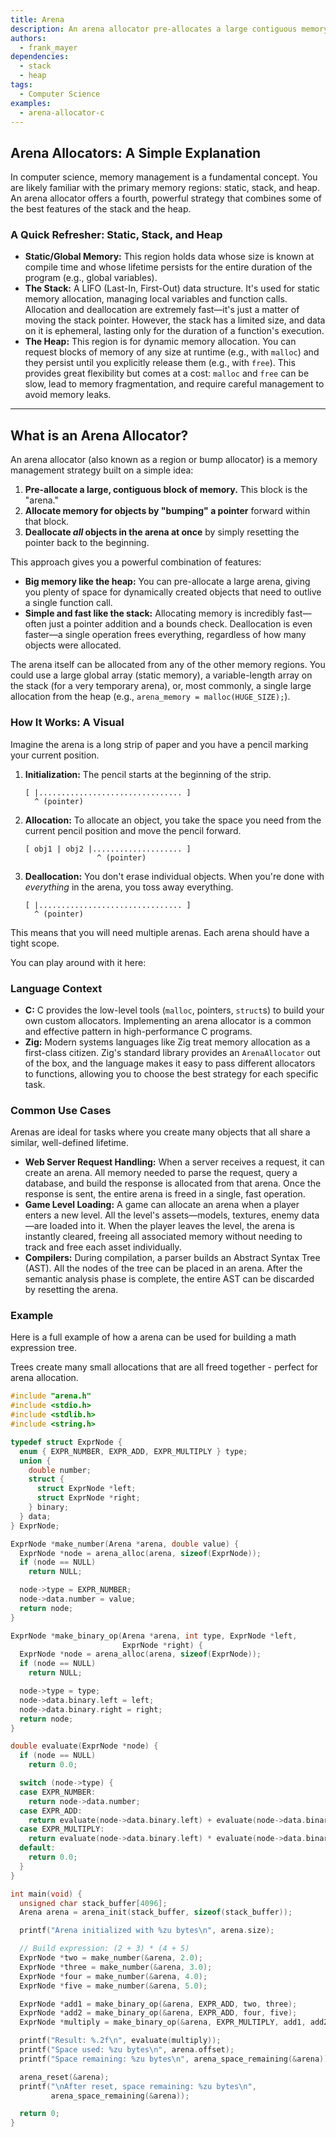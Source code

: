 ```yaml
---
title: Arena
description: An arena allocator pre-allocates a large contiguous memory region (an "arena") and doles out small allocations from it very quickly. Individual allocations aren’t freed one-by-one; the whole arena is reset or released at once, which is fast and reduces fragmentation.
authors:
  - frank_mayer
dependencies:
  - stack
  - heap
tags:
  - Computer Science
examples:
  - arena-allocator-c
---
```


## Arena Allocators: A Simple Explanation

In computer science, memory management is a fundamental concept. You are likely familiar with the primary memory regions: static, stack, and heap. An arena allocator offers a fourth, powerful strategy that combines some of the best features of the stack and the heap.

### A Quick Refresher: Static, Stack, and Heap

- **Static/Global Memory:** This region holds data whose size is known at compile time and whose lifetime persists for the entire duration of the program (e.g., global variables).
- **The Stack:** A LIFO (Last-In, First-Out) data structure. It's used for static memory allocation, managing local variables and function calls. Allocation and deallocation are extremely fast—it's just a matter of moving the stack pointer. However, the stack has a limited size, and data on it is ephemeral, lasting only for the duration of a function's execution.
- **The Heap:** This region is for dynamic memory allocation. You can request blocks of memory of any size at runtime (e.g., with `malloc`) and they persist until you explicitly release them (e.g., with `free`). This provides great flexibility but comes at a cost: `malloc` and `free` can be slow, lead to memory fragmentation, and require careful management to avoid memory leaks.

---

## What is an Arena Allocator?

An arena allocator (also known as a region or bump allocator) is a memory management strategy built on a simple idea:

1.  **Pre-allocate a large, contiguous block of memory.** This block is the "arena."
2.  **Allocate memory for objects by "bumping" a pointer** forward within that block.
3.  **Deallocate _all_ objects in the arena at once** by simply resetting the pointer back to the beginning.

This approach gives you a powerful combination of features:

- **Big memory like the heap:** You can pre-allocate a large arena, giving you plenty of space for dynamically created objects that need to outlive a single function call.
- **Simple and fast like the stack:** Allocating memory is incredibly fast—often just a pointer addition and a bounds check. Deallocation is even faster—a single operation frees everything, regardless of how many objects were allocated.

The arena itself can be allocated from any of the other memory regions. You could use a large global array (static memory), a variable-length array on the stack (for a very temporary arena), or, most commonly, a single large allocation from the heap (e.g., `arena_memory = malloc(HUGE_SIZE);`).

### How It Works: A Visual

Imagine the arena is a long strip of paper and you have a pencil marking your current position.

1.  **Initialization:** The pencil starts at the beginning of the strip.
    ```
    [ |................................ ]
      ^ (pointer)
    ```
2.  **Allocation:** To allocate an object, you take the space you need from the current pencil position and move the pencil forward.
    ```
    [ obj1 | obj2 |.................... ]
                    ^ (pointer)
    ```
3.  **Deallocation:** You don't erase individual objects. When you're done with _everything_ in the arena, you toss away everything.

    ```
    [ |................................ ]
      ^ (pointer)
    ```

This means that you will need multiple arenas. Each arena should have a tight scope.

You can play around with it here:


<div class="ml-[calc(-50vw_+_50%)] w-dvw pb-4">
	<ArenaAllocatorVisualizer client:load />
</div>

### Language Context

- **C:** C provides the low-level tools (`malloc`, pointers, `struct`s) to build your own custom allocators. Implementing an arena allocator is a common and effective pattern in high-performance C programs.
- **Zig:** Modern systems languages like Zig treat memory allocation as a first-class citizen. Zig's standard library provides an `ArenaAllocator` out of the box, and the language makes it easy to pass different allocators to functions, allowing you to choose the best strategy for each specific task.

### Common Use Cases

Arenas are ideal for tasks where you create many objects that all share a similar, well-defined lifetime.

- **Web Server Request Handling:** When a server receives a request, it can create an arena. All memory needed to parse the request, query a database, and build the response is allocated from that arena. Once the response is sent, the entire arena is freed in a single, fast operation.
- **Game Level Loading:** A game can allocate an arena when a player enters a new level. All the level's assets—models, textures, enemy data—are loaded into it. When the player leaves the level, the arena is instantly cleared, freeing all associated memory without needing to track and free each asset individually.
- **Compilers:** During compilation, a parser builds an Abstract Syntax Tree (AST). All the nodes of the tree can be placed in an arena. After the semantic analysis phase is complete, the entire AST can be discarded by resetting the arena.

### Example

Here is a full example of how a arena can be used for building a math expression tree.

Trees create many small allocations that are all freed together - perfect for arena allocation.

```c
#include "arena.h"
#include <stdio.h>
#include <stdlib.h>
#include <string.h>

typedef struct ExprNode {
  enum { EXPR_NUMBER, EXPR_ADD, EXPR_MULTIPLY } type;
  union {
    double number;
    struct {
      struct ExprNode *left;
      struct ExprNode *right;
    } binary;
  } data;
} ExprNode;

ExprNode *make_number(Arena *arena, double value) {
  ExprNode *node = arena_alloc(arena, sizeof(ExprNode));
  if (node == NULL)
    return NULL;

  node->type = EXPR_NUMBER;
  node->data.number = value;
  return node;
}

ExprNode *make_binary_op(Arena *arena, int type, ExprNode *left,
                         ExprNode *right) {
  ExprNode *node = arena_alloc(arena, sizeof(ExprNode));
  if (node == NULL)
    return NULL;

  node->type = type;
  node->data.binary.left = left;
  node->data.binary.right = right;
  return node;
}

double evaluate(ExprNode *node) {
  if (node == NULL)
    return 0.0;

  switch (node->type) {
  case EXPR_NUMBER:
    return node->data.number;
  case EXPR_ADD:
    return evaluate(node->data.binary.left) + evaluate(node->data.binary.right);
  case EXPR_MULTIPLY:
    return evaluate(node->data.binary.left) * evaluate(node->data.binary.right);
  default:
    return 0.0;
  }
}

int main(void) {
  unsigned char stack_buffer[4096];
  Arena arena = arena_init(stack_buffer, sizeof(stack_buffer));

  printf("Arena initialized with %zu bytes\n", arena.size);

  // Build expression: (2 + 3) * (4 + 5)
  ExprNode *two = make_number(&arena, 2.0);
  ExprNode *three = make_number(&arena, 3.0);
  ExprNode *four = make_number(&arena, 4.0);
  ExprNode *five = make_number(&arena, 5.0);

  ExprNode *add1 = make_binary_op(&arena, EXPR_ADD, two, three);
  ExprNode *add2 = make_binary_op(&arena, EXPR_ADD, four, five);
  ExprNode *multiply = make_binary_op(&arena, EXPR_MULTIPLY, add1, add2);

  printf("Result: %.2f\n", evaluate(multiply));
  printf("Space used: %zu bytes\n", arena.offset);
  printf("Space remaining: %zu bytes\n", arena_space_remaining(&arena));

  arena_reset(&arena);
  printf("\nAfter reset, space remaining: %zu bytes\n",
         arena_space_remaining(&arena));

  return 0;
}
```

